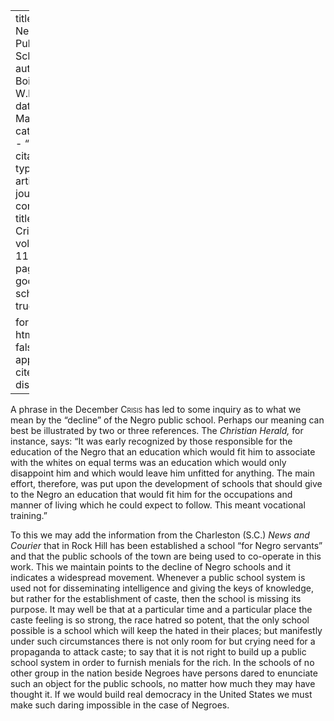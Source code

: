 
---
title: 'The Negro Public School'
author: Du Bois, W.E.B.
date: Mar. 1916
categories: 
  - ""
citation: 
  type: article-journal
  container-title: The Crisis
  volume: 11
  issue: 5
  page: 244
google-scholar: true

format:
  html:
    toc: false
    appendix-cite-as: display
---



A phrase in the December <span style="font-variant:small-caps;">Crisis</span> has led to some inquiry as to what we mean by the "decline" of the Negro public school. Perhaps our meaning can best be illustrated by two or three references. The *Christian Herald,* for instance, says: "It was early recognized by those responsible for the education of the Negro that an education which would fit him to associate with the whites on equal terms was an education which would only disappoint him and which would leave him unfitted for anything. The main effort, therefore, was put upon the development of schools that should give to the Negro an education that would fit him for the occupations and manner of living which he could expect to follow. This meant vocational training."

To this we may add the information from the Charleston (S.C.) *News and Courier* that in Rock Hill has been established a school "for Negro servants" and that the public schools of the town are being used to co-operate in this work. This we maintain points to the decline of Negro schools and it indicates a widespread movement. Whenever a public school system is used not for disseminating intelligence and giving the keys of knowledge, but rather for the establishment of caste, then the school is missing its purpose. It may well be that at a particular time and a particular place the caste feeling is so strong, the race hatred so potent, that the only school possible is a school which will keep the hated in their places; but manifestly under such circumstances there is not only room for but crying need for a propaganda to attack caste; to say that it is not right to build up a public school system in order to furnish menials for the rich. In the schools of no other group in the nation beside Negroes have persons dared to enunciate such an object for the public schools, no matter how much they may have thought it. If we would build real democracy in the United States we must make such daring impossible in the case of Negroes.

